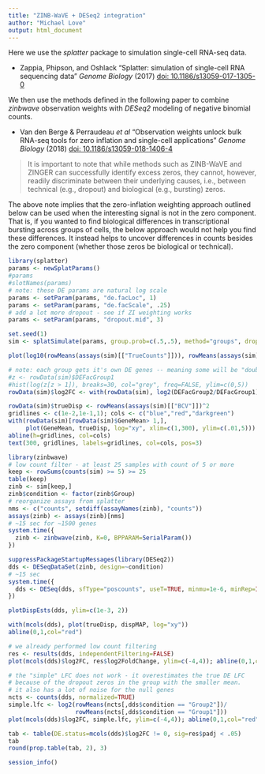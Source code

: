 ```yaml
---
title: "ZINB-WaVE + DESeq2 integration"
author: "Michael Love"
output: html_document
---
```


Here we use the *splatter* package to simulation single-cell RNA-seq
data.

* Zappia, Phipson, and Oshlack "Splatter: simulation of single-cell RNA
sequencing data" *Genome Biology* (2017)
[doi: 10.1186/s13059-017-1305-0](https://doi.org/10.1186/s13059-017-1305-0)

We then use the methods defined in the following paper to combine
*zinbwave* observation weights with *DESeq2* modeling of negative
binomial counts.

* Van den Berge & Perraudeau *et al* "Observation weights unlock bulk
RNA-seq tools for zero inflation and single-cell applications" *Genome Biology* (2018)
[doi: 10.1186/s13059-018-1406-4](https://doi.org/10.1186/s13059-018-1406-4)

> It is important to note that while methods such as ZINB-WaVE and
> ZINGER can successfully identify excess zeros, they cannot, however,
> readily discriminate between their underlying causes, i.e., between
> technical (e.g., dropout) and biological (e.g., bursting) zeros. 

The above note implies that the zero-inflation weighting approach
outlined below can be used when the interesting signal is not in the
zero component. That is, if you wanted to find biological differences
in transcriptional bursting across groups of cells, the below approach
would not help you find these differences. It instead helps to uncover
differences in counts besides the zero component (whether those zeros
be biological or technical). 

```r
library(splatter)
params <- newSplatParams()
#params
#slotNames(params)
# note: these DE params are natural log scale
params <- setParam(params, "de.facLoc", 1) 
params <- setParam(params, "de.facScale", .25)
# add a lot more dropout - see if ZI weighting works
params <- setParam(params, "dropout.mid", 3)
```

```r
set.seed(1)
sim <- splatSimulate(params, group.prob=c(.5,.5), method="groups", dropout.present=TRUE)
```

```r
plot(log10(rowMeans(assays(sim)[["TrueCounts"]])), rowMeans(assays(sim)[["Dropout"]]))
```

```r
# note: each group gets it's own DE genes -- meaning some will be "doubly DE"
#z <- rowData(sim)$DEFacGroup1
#hist(log(z[z > 1]), breaks=30, col="grey", freq=FALSE, ylim=c(0,5))
rowData(sim)$log2FC <- with(rowData(sim), log2(DEFacGroup2/DEFacGroup1))
```

```r
rowData(sim)$trueDisp <- rowMeans(assays(sim)[["BCV"]])^2
gridlines <- c(1e-2,1e-1,1); cols <- c("blue","red","darkgreen")
with(rowData(sim)[rowData(sim)$GeneMean> 1,],
     plot(GeneMean, trueDisp, log="xy", xlim=c(1,300), ylim=c(.01,5)))
abline(h=gridlines, col=cols)
text(300, gridlines, labels=gridlines, col=cols, pos=3)
```

```r
library(zinbwave)
# low count filter - at least 25 samples with count of 5 or more
keep <- rowSums(counts(sim) >= 5) >= 25
table(keep)
zinb <- sim[keep,]
zinb$condition <- factor(zinb$Group)
# reorganize assays from splatter
nms <- c("counts", setdiff(assayNames(zinb), "counts"))
assays(zinb) <- assays(zinb)[nms]
# ~15 sec for ~1500 genes
system.time({
  zinb <- zinbwave(zinb, K=0, BPPARAM=SerialParam())
})
```

```r
suppressPackageStartupMessages(library(DESeq2))
dds <- DESeqDataSet(zinb, design=~condition)
# ~15 sec
system.time({
  dds <- DESeq(dds, sfType="poscounts", useT=TRUE, minmu=1e-6, minRep=Inf)
})
```

```r
plotDispEsts(dds, ylim=c(1e-3, 2))
```

```r
with(mcols(dds), plot(trueDisp, dispMAP, log="xy"))
abline(0,1,col="red")
```

```r
# we already performed low count filtering
res <- results(dds, independentFiltering=FALSE)
plot(mcols(dds)$log2FC, res$log2FoldChange, ylim=c(-4,4)); abline(0,1,col="red")
```

```r
# the "simple" LFC does not work - it overestimates the true DE LFC
# because of the dropout zeros in the group with the smaller mean.
# it also has a lot of noise for the null genes
ncts <- counts(dds, normalized=TRUE)
simple.lfc <- log2(rowMeans(ncts[,dds$condition == "Group2"])/
                   rowMeans(ncts[,dds$condition == "Group1"]))
plot(mcols(dds)$log2FC, simple.lfc, ylim=c(-4,4)); abline(0,1,col="red")
```

```r
tab <- table(DE.status=mcols(dds)$log2FC != 0, sig=res$padj < .05)
tab
round(prop.table(tab, 2), 3)
```

```r
session_info()
```
